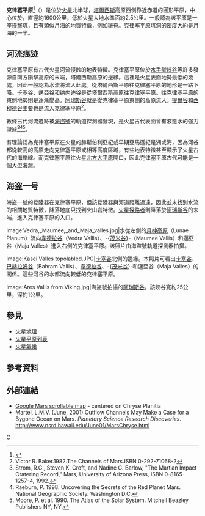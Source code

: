 {{MarsGeo-Plains
|name=克律塞平原<br />Chryse Planitia
|image=[[Image:Mars_Viking_11h016.png|260px]]
|caption=[[海盜1號|海盜1號]]登陸艇拍攝的克律塞平原
|location=[[卢娜沼区|卢娜沼区]]、[[奥克夏沼区|奥克夏沼区]]、[[阿西达里亚海区|阿西达里亚海区]]，{{link-en|珍珠灣高地|Margaritifer Terra}}以北、[[阿西達里亞平原|阿西達里亞平原]]以南、[[阿拉伯高地|阿拉伯高地]]以西
|latitude=26.7
|N_or_S=N
|longitude=320
|E_or_W=E
|diameter=1,600 公里
|discoverer=
|naming=得名自古希臘神話中的「{{link-en|黃金之島|Chryse and Argyre}}」（Chryse）
}}
'''克律塞平原'''<ref>{{cite web |title=天文学名词 |url=https://nadc.china-vo.org/astrodict/termdetails?id=24295 |website=国家天文科学数据中心 |accessdate=2021-08-23 |archive-date=2021-08-23 |archive-url=https://web.archive.org/web/20210823025028/https://nadc.china-vo.org/astrodict/termdetails?id=24295 |dead-url=no }}</ref>（{{lang-la|Chryse Planitia}}）是位於[[火星|火星]]北半球，[[塔爾西斯|塔爾西斯]]高原西側靠近赤道的圓形平原，中心位於{{coord|26.7|320.0|globe:Mars}}，直徑約1600公里，低於火星大地水準面約2.5公里。一般認為該平原是一座[[撞擊坑|撞擊坑]]，且有類似[[月海|月海]]的地質特徵，例如[[皺脊|皺脊]]。克律塞平原坑洞的密度大約是月海的一半。

==河流痕迹==
克律塞平原有古代火星河流侵蝕的地表特徵。克律塞平原位於[[水手號峽谷|水手號峽谷]]等許多發源自南方隕擊高原的末端，塔爾西斯高原的邊緣。這裡是火星表面地勢最低的幾處，因此一般認為水流將流入此處。從塔爾西斯平原往克律塞平原的地形是一路下降。[[卡塞谷|卡塞谷]]、[[邁亞谷|邁亞谷]]和[[纳内迪谷|纳内迪谷]]是從塔爾西斯高原往克律塞平原。往克律塞平原的東側地勢則是逐漸變高。[[阿瑞斯谷|阿瑞斯谷]]就是從克律塞平原東側的高原流入。[[提爾谷|提爾谷]]和[[西穆德谷|西穆德谷]]主要也是流入克律塞平原<ref>Victor R. Baker.1982.The Channels of Mars.ISBN 0-292-71068-2 </ref>。

數條古代河流遺跡被[[海盜號|海盜號]]的軌道探測器發現，是火星古代表面曾有液態水的強力證據<ref>Strom, R.G., Steven K. Croft, and Nadine G. Barlow, "The Martian Impact Cratering Record," Mars, University of Arizona Press, ISBN 0-8165-1257-4, 1992.</ref><ref>Raeburn, P.  1998.  Uncovering the Secrets of the Red Planet Mars.  National Geographic Society.  Washington D.C.</ref><ref>Moore, P. et al.  1990.  The Atlas of the Solar System. Mitchell Beazley Publishers NY, NY.</ref>。

有理論認為克律塞平原在火星的赫斯伯利亞紀或早期亞馬遜紀是湖或海，因為河谷都從較高的高原走向克律塞平原或相等高度區域，有些地表特徵甚至顯示了火星古代的海岸線。而克律塞平原往火星[[北方大平原|北方大平原]]開口，因此克律塞平原古代可能是一個大型海灣。

==海盗一号==
海盜一號的登陸器在克律塞平原，但該登陸器與河道距離過遠，因此並未找到水流的相關地質特徵，降落地底只找到火山岩特徵。[[火星探路者|火星探路者]]則降落於[[阿瑞斯谷|阿瑞斯谷]]的末端，進入克律塞平原的入口。

<gallery>
Image:Vedra,_Maumee,_and_Maja_valles.jpg|水從左側的[[月神高原|月神高原]]（Lunae Planum）流向[[韋德拉谷|韋德拉谷]]（Vedra Vallis）、-{[[茂米谷|茂米谷]]}-（Maumee Vallis）和邁亞谷（Maja Valles）進入右側的克律塞平原。該照片由海盜號軌道探測器拍攝。

Image:Kasei Valles topolabled.JPG|[[卡塞谷|卡塞谷]]北側的邊緣。本照片可看出[[卡塞谷|卡塞谷]]、[[巴赫拉姆谷|巴赫拉姆谷]]（Bahram Vallis）、[[韋德拉谷|韋德拉谷]]、-{[[茂米谷|茂米谷]]}-和邁亞谷（Maja Valles）的關係。這些河谷的水都流向較低的克律塞平原。  

Image:Ares Vallis from Viking.jpg|海盜號拍攝的[[阿瑞斯谷|阿瑞斯谷]]。該峽谷寬約25公里，深約1公里。
</gallery>

== 參見 ==
* [[火星地理|火星地理]]
* [[火星平原列表|火星平原列表]]
* [[火星氣候|火星氣候]]

== 參考資料 ==
{{Reflist}}

== 外部連結 ==
*[http://www.google.com/mars/#lat=25.324166&lon=-30.234375&q=Chryse%20Planitia Google Mars scrollable map]{{Wayback|url=http://www.google.com/mars/#lat=25.324166&lon=-30.234375&q=Chryse%20Planitia |date=20110222180608 }} - centered on Chryse Planitia
*Martel, L.M.V. (June, 2001) Outflow Channels May Make a Case for a Bygone Ocean on Mars. ''Planetary Science Research Discoveries''. http://www.psrd.hawaii.edu/June01/MarsChryse.html {{Wayback|url=http://www.psrd.hawaii.edu/June01/MarsChryse.html |date=20120414204923 }}

{{火星}}

{{Authority control}}
[[Category:火星平原|C]]